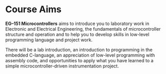 # Course Aims {.unnumbered #course_aims}

**EG–151 Microcontrollers** aims to introduce you to laboratory work in Electronic and Electrical Engineering, the fundamentals of microcontroller structure and operation and to help you to develop skills in low-level programming language and project work. 

There will be a lab introduction, an introduction to programming in the embedded C-language, an appreciation of low-level programming with assembly code, and opportunities to apply what you have learned to a simple microcontroller-driven instrumentation project.
